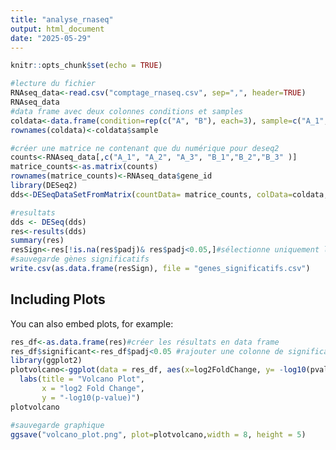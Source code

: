 ```yaml
---
title: "analyse_rnaseq"
output: html_document
date: "2025-05-29"
---
```


```r
knitr::opts_chunk$set(echo = TRUE)
```


```r
#lecture du fichier
RNAseq_data<-read.csv("comptage_rnaseq.csv", sep=",", header=TRUE)
RNAseq_data
#data frame avec deux colonnes conditions et samples 
coldata<-data.frame(condition=rep(c("A", "B"), each=3), sample=c("A_1", "A_2", "A_3", "B_1","B_2","B_3" ))
rownames(coldata)<-coldata$sample


```
```r
#créer une matrice ne contenant que du numérique pour deseq2
counts<-RNAseq_data[,c("A_1", "A_2", "A_3", "B_1","B_2","B_3" )]
matrice_counts<-as.matrix(counts)
rownames(matrice_counts)<-RNAseq_data$gene_id
library(DESeq2)
dds<-DESeqDataSetFromMatrix(countData= matrice_counts, colData=coldata,  design= ~condition  )

```
```r


#resultats
dds <- DESeq(dds)
res<-results(dds)
summary(res)
resSign<-res[!is.na(res$padj)& res$padj<0.05,]#sélectionne uniquement les lignes non nulles et où padj < 0.05
#sauvegarde gènes significatifs
write.csv(as.data.frame(resSign), file = "genes_significatifs.csv")

```

## Including Plots

You can also embed plots, for example:

```r

res_df<-as.data.frame(res)#créer les résultats en data frame
res_df$significant<-res_df$padj<0.05 #rajouter une colonne de significativité en fonction de padj
library(ggplot2)
plotvolcano<-ggplot(data = res_df, aes(x=log2FoldChange, y= -log10(pvalue), color = significant))+geom_point()+
  labs(title = "Volcano Plot",
       x = "log2 Fold Change",
       y = "-log10(p-value)")
plotvolcano

#sauvegarde graphique
ggsave("volcano_plot.png", plot=plotvolcano,width = 8, height = 5)
```








